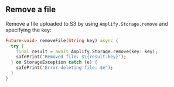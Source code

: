 ## Remove a file

Remove a file uploaded to S3 by using `Amplify.Storage.remove` and specifying the key:

```dart
Future<void> removeFile(String key) async {
  try {
    final result = await Amplify.Storage.remove(key: key);
    safePrint('Removed file: $\{result.key}');
  } on StorageException catch (e) {
    safePrint('Error deleting file: $e');
  }
}
```
